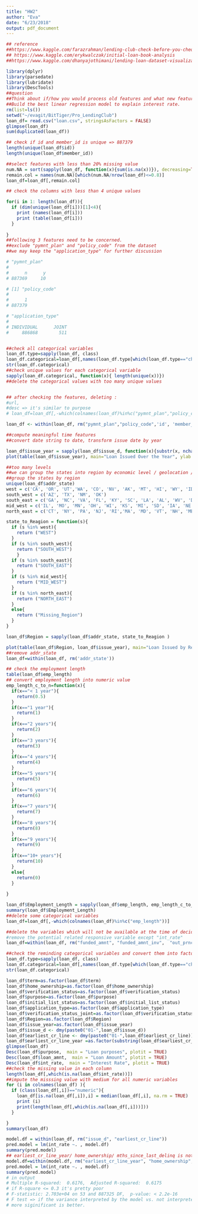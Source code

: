 ```yaml
---
title: "HW2"
author: "Eva"
date: "6/23/2018"
output: pdf_document
---
```

```r
## reference 
##https://www.kaggle.com/farazrahman/lending-club-check-before-you-cheque/notebook
## https://www.kaggle.com/erykwalczak/initial-loan-book-analysis
##https://www.kaggle.com/dhanyajothimani/lending-loan-dataset-visualization

library(dplyr)
library(parsedate)
library(lubridate)
library(DescTools)
##question
##Think about if/how you would process old features and what new features to be generated.
##Build the best linear regression model to explain interest rate.
rm(list=ls())
setwd("~/evagit/BitTiger/Pro_LendingClub")
loan_df= read.csv("loan.csv", stringsAsFactors = FALSE)
glimpse(loan_df)
sum(duplicated(loan_df))

```


```r
## check if id and member_id is unique => 887379 
length(unique(loan_df$id))
length(unique(loan_df$member_id))

##select features with less than 20% missing value
num.NA = sort(sapply(loan_df, function(x){sum(is.na(x))}), decreasing=TRUE)
remain.col = names(num.NA)[which(num.NA/nrow(loan_df)<=0.8)]
loan_df=loan_df[,remain.col]

## check the columns with less than 4 unique values

for(i in 1: length(loan_df)){
  if (dim(unique(loan_df[i]))[1]<4){
    print (names(loan_df[i]))
    print (table(loan_df[i]))
  }
  
}
##following 3 features need to be concerned.
##exclude "pymnt_plan" and "policy_code" from the dataset
##we may keep the "application_type" for further discussion

# "pymnt_plan"
# 
#      n      y 
# 887369     10 

# [1] "policy_code"
# 
#      1 
# 887379 

# "application_type"
# 
# INDIVIDUAL      JOINT 
#     886868        511 


##check all categorical variables
loan_df.type=sapply(loan_df, class)
loan_df.categorical=loan_df[,names(loan_df.type[which(loan_df.type=="character")])]
str(loan_df.categorical)
##check unique values for each categorical variable
sapply(loan_df.categorical, function(x){ length(unique(x))})
##delete the categorical values with too many unique values


## after checking the features, deleting : 
#url,
#desc => it's similar to purpose
# loan_df=loan_df[,-which(colnames(loan_df)%in%c("pymnt_plan","policy_code",'id', 'member_id', 'url','desc', 'title','emp_title','zip_code'))]

loan_df <- within(loan_df, rm("pymnt_plan","policy_code",'id', 'member_id', 'url','desc', 'title','emp_title','zip_code'))

##compute meaningful time features
##convert date string to date, transform issue date by year

loan_df$issue_year = sapply(loan_df$issue_d, function(x){substr(x, nchar(x)-3,nchar(x) )})
plot(table(loan_df$issue_year), main="Loan Issued Over the Year", ylab = "Amount", xlab = "Year")

##too many levels
##we can group the states into region by economic level / geolocation / average interest rate
##group the states by region
unique(loan_df$addr_state)
west = c('CA', 'OR', 'UT','WA', 'CO', 'NV', 'AK', 'MT', 'HI', 'WY', 'ID')
south_west = c('AZ', 'TX', 'NM', 'OK')
south_east = c('GA', 'NC', 'VA', 'FL', 'KY', 'SC', 'LA', 'AL', 'WV', 'DC', 'AR', 'DE', 'MS', 'TN' )
mid_west = c('IL', 'MO', 'MN', 'OH', 'WI', 'KS', 'MI', 'SD', 'IA', 'NE', 'IN', 'ND')
north_east = c('CT', 'NY', 'PA', 'NJ', 'RI','MA', 'MD', 'VT', 'NH', 'ME')

state_to_Reagion = function(s){
  if (s %in% west){
    return ("WEST")
  }
  if (s %in% south_west){
    return ("SOUTH_WEST")
    }
  if (s %in% south_east){
    return ("SOUTH_EAST")
  }
  if (s %in% mid_west){
    return ("MID_WEST")
  }
  if (s %in% north_east){
    return ("NORTH_EAST")
  }
  else{
    return ("Missing_Region")
  }
}

loan_df$Region = sapply(loan_df$addr_state, state_to_Reagion )

plot(table(loan_df$Region, loan_df$issue_year), main="Loan Issued by Region over the Years") 
##remove addr_state
loan_df=within(loan_df, rm('addr_state'))

## check the employment length
table(loan_df$emp_length)
## convert employment length into numeric value
emp_length_c_to_n=function(x){
  if(x=="< 1 year"){
    return(0.5)
  }
  if(x=="1 year"){
    return(1)
  }
  if(x=="2 years"){
    return(2)
  }
  if(x=="3 years"){
    return(3)
  }
  if(x=="4 years"){
    return(4)
  }
  if(x=="5 years"){
    return(5)
  }
  if(x=="6 years"){
    return(6)
  }
  if(x=="7 years"){
    return(7)
  }
  if(x=="8 years"){
    return(8)
  }
  if(x=="9 years"){
    return(9)
  }
  if(x=="10+ years"){
    return(10)
  }
  else{
    return(0)
  }
    
}

loan_df$Employment_Length = sapply(loan_df$emp_length, emp_length_c_to_n)
summary(loan_df$Employment_Length)
##delete some categorical variables
loan_df=loan_df[,-which(colnames(loan_df)%in%c("emp_length"))]

##delete the variables which will not be available at the time of deciding the intereste rate
#remove the potential related responsive variable except "int_rate"
loan_df=within(loan_df, rm("funded_amnt", "funded_amnt_inv",  "out_prncp", "out_prncp_inv", "total_pymnt", "total_pymnt_inv", "total_rec_int", "total_rec_late_fee", "total_rec_prncp", 'grade',"sub_grade","loan_status","last_credit_pull_d","next_pymnt_d", "last_pymnt_amnt", "next_pymnt_d", "last_pymnt_d"))

##check the reminding categorical variables and convert them into factor
loan_df.type=sapply(loan_df, class)
loan_df.categorical=loan_df[,names(loan_df.type[which(loan_df.type=="character")])]
str(loan_df.categorical)

loan_df$term=as.factor(loan_df$term)
loan_df$home_ownership=as.factor(loan_df$home_ownership)
loan_df$verification_status=as.factor(loan_df$verification_status)
loan_df$purpose=as.factor(loan_df$purpose)
loan_df$initial_list_status=as.factor(loan_df$initial_list_status)
loan_df$application_type=as.factor(loan_df$application_type)
loan_df$verification_status_joint=as.factor(loan_df$verification_status_joint)
loan_df$Region=as.factor(loan_df$Region)
loan_df$issue_year=as.factor(loan_df$issue_year)
loan_df$issue_d <- dmy(paste0("01-",loan_df$issue_d))
loan_df$earliest_cr_line <- dmy(paste0("01-",loan_df$earliest_cr_line))
loan_df$earliest_cr_line_year =as.factor(substring(loan_df$earliest_cr_line, 1,4))
glimpse(loan_df)
Desc(loan_df$purpose,  main = "Loan purposes", plotit = TRUE)
Desc(loan_df$loan_amnt,  main = "Loan Amount", plotit = TRUE)
Desc(loan_df$int_rate,  main = "Interest Rate", plotit = TRUE)
##check the missing value in each column
length(loan_df[,which(is.na(loan_df$int_rate))])
##impute the misssing value with medium for all numeric variables
for (i in colnames(loan_df) ){
  if (class(loan_df[,i])=="numeric"){
    loan_df[is.na(loan_df[,i]),i] = median(loan_df[,i], na.rm = TRUE)
    print (i)
    print(length(loan_df[,which(is.na(loan_df[,i]))]))
  }

}
summary(loan_df)

```
```r
model.df = within(loan_df, rm("issue_d", "earliest_cr_line"))
pred.model = lm(int_rate ~. , model.df)
summary(pred.model)
## earliest_cr_line_year/ home_ownership/ mths_since_last_delinq is not promising. ##delete this feature
model.df=within(model.df, rm("earliest_cr_line_year", "home_ownership", "mths_since_last_delinq"))
pred.model = lm(int_rate ~. , model.df)
summary(pred.model)
# in output
# Multiple R-squared:  0.6176,	Adjusted R-squared:  0.6175 
# if R-square <= 0.3 it's pretty poor
# F-statistic: 2.703e+04 on 53 and 887325 DF,  p-value: < 2.2e-16
# F test => if the variance interpreted by the model vs. not interpreted by the model is significant. 
# more siginificant is better. 

```





